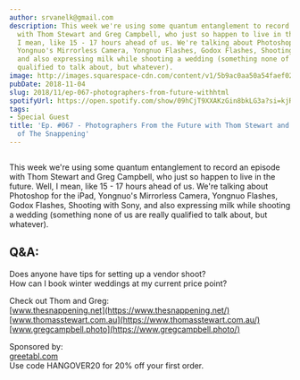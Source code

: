 ```yaml
---
author: srvanelk@gmail.com
description: This week we're using some quantum entanglement to record an episode
  with Thom Stewart and Greg Campbell, who just so happen to live in the future. Well,
  I mean, like 15 - 17 hours ahead of us. We're talking about Photoshop for the iPad,
  Yongnuo's Mirrorless Camera, Yongnuo Flashes, Godox Flashes, Shooting with Sony,
  and also expressing milk while shooting a wedding (something none of us are really
  qualified to talk about, but whatever).
image: http://images.squarespace-cdn.com/content/v1/5b9ac0aa50a54faef024c950/1547782339490-HINJEOZM4QF71LNFRQMJ/image-asset.jpeg/img.jpg.com/widgets/media.html?src=https%3A%2F%2Fanchor.fm%2Fweddingphotohangover%2Fembed%2Fepisodes%2FEp--067---Photographers-From-the-Future-with-Thom-Stewart-and-Greg-Campbell-of-The-Snappening-e2ha53&amp;url=https%3A%2F%2Fanchor.fm%2Fweddingphotohangover%2Fepisodes%2FEp--067---Photographers-From-the-Future-with-Thom-Stewart-and-Greg-Campbell-of-The-Snappening-e2ha53&amp;image=https%3A%2F%2Fd3t3ozftmdmh3i.cloudfront.net%2Fproduction%2Fpodcast_uploaded_episode400%2F805714%2F805714-1541312920340-4d7c0101bac6.jpg&amp;key=61d05c9d54e8455ea7a9677c366be814&amp;type=text%2Fhtml&amp;schema=anchor&amp;wmode=opaque
pubDate: 2018-11-04
slug: 2018/11/ep-067-photographers-from-future-withhtml
spotifyUrl: https://open.spotify.com/show/09hCjT9XXAKzGin8bkLG3a?si=kjRZvQ1JTb6Ov3HVzSSlWA
tags:
- Special Guest
title: 'Ep. #067 - Photographers From the Future with Thom Stewart and Greg Campbell
  of The Snappening'
---
```


<figure>
  <img src="http://images.squarespace-cdn.com/content/v1/5b9ac0aa50a54faef024c950/1547782339490-HINJEOZM4QF71LNFRQMJ/image-asset.jpeg/img.jpg.com/widgets/media.html?src=https%3A%2F%2Fanchor.fm%2Fweddingphotohangover%2Fembed%2Fepisodes%2FEp--067---Photographers-From-the-Future-with-Thom-Stewart-and-Greg-Campbell-of-The-Snappening-e2ha53&amp;url=https%3A%2F%2Fanchor.fm%2Fweddingphotohangover%2Fepisodes%2FEp--067---Photographers-From-the-Future-with-Thom-Stewart-and-Greg-Campbell-of-The-Snappening-e2ha53&amp;image=https%3A%2F%2Fd3t3ozftmdmh3i.cloudfront.net%2Fproduction%2Fpodcast_uploaded_episode400%2F805714%2F805714-1541312920340-4d7c0101bac6.jpg&amp;key=61d05c9d54e8455ea7a9677c366be814&amp;type=text%2Fhtml&amp;schema=anchor&amp;wmode=opaque" alt="" />
</figure>

This week we're using some quantum entanglement to record an episode with Thom Stewart and Greg Campbell, who just so happen to live in the future. Well, I mean, like 15 - 17 hours ahead of us. We're talking about Photoshop for the iPad, Yongnuo's Mirrorless Camera, Yongnuo Flashes, Godox Flashes, Shooting with Sony, and also expressing milk while shooting a wedding (something none of us are really qualified to talk about, but whatever).

## Q&A:  
Does anyone have tips for setting up a vendor shoot?  
How can I book winter weddings at my current price point?

Check out Thom and Greg:  
[www.thesnappening.net](https://www.thesnappening.net/)  
[www.thomasstewart.com.au](https://www.thomasstewart.com.au/)  
[www.gregcampbell.photo](https://www.gregcampbell.photo/)

Sponsored by:  
[greetabl.com](https://greetabl.com/)  
Use code HANGOVER20 for 20% off your first order.